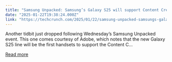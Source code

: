 ```yaml
---
title: "Samsung Unpacked: Samsung’s Galaxy S25 will support Content Credentials to identify AI-generated images"
date: "2025-01-22T19:38:24.000Z"
link: "https://techcrunch.com/2025/01/22/samsung-unpacked-samsungs-galaxy-s25-will-support-content-credentials-to-identify-ai-generated-images/"
---
```


Another tidbit just dropped following Wednesday’s Samsung Unpacked event. This one comes courtesy of Adobe, which notes that the new Galaxy S25 line will be the first handsets to support the Content C...

[Read more](https://techcrunch.com/2025/01/22/samsung-unpacked-samsungs-galaxy-s25-will-support-content-credentials-to-identify-ai-generated-images/)
